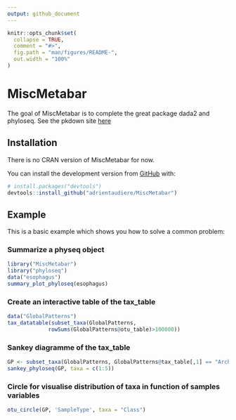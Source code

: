 ```yaml
---
output: github_document
---
```


<!-- README.md is generated from README.Rmd. Please edit that file -->

```r
knitr::opts_chunk$set(
  collapse = TRUE,
  comment = "#>",
  fig.path = "man/figures/README-",
  out.width = "100%"
)
```

# MiscMetabar

The goal of MiscMetabar is to complete the great package dada2 and phyloseq. See the pkdown site [here](https://adrientaudiere.github.io/MiscMetabar/)

## Installation

There is no CRAN version of MiscMetabar for now.

You can install the development version from [GitHub](https://github.com/) with:

```r
# install.packages("devtools")
devtools::install_github("adrientaudiere/MiscMetabar")
```

## Example

This is a basic example which shows you how to solve a common problem:

### Summarize a physeq object

```r
library("MiscMetabar")
library("phyloseq")
data("esophagus")
summary_plot_phyloseq(esophagus)
```

### Create an interactive table of the tax_table

```r
data("GlobalPatterns")
tax_datatable(subset_taxa(GlobalPatterns,
             rowSums(GlobalPatterns@otu_table)>100000))
```

### Sankey diagramme of the tax_table

```r
GP <- subset_taxa(GlobalPatterns, GlobalPatterns@tax_table[,1] == "Archaea")
sankey_phyloseq(GP, taxa = c(1:5))
```

### Circle for visualise distribution of taxa in function of samples variables

```r
otu_circle(GP, 'SampleType', taxa = "Class")
```
